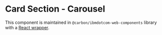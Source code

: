 # Card Section - Carousel

This component is maintained in `@carbon/ibmdotcom-web-components` library with a [React wrapper](https://www.ibm.com/standards/carbon/web-components/react/?path=/story/components-carousel--default).
